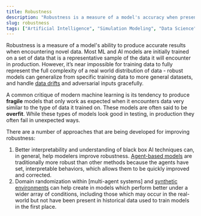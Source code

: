 ```yaml
---
title: Robustness
description: "Robustness is a measure of a model's accuracy when presented with novel data."
slug: robustness
tags: ["Artificial Intelligence", "Simulation Modeling", "Data Science", "Optimization"]
---
```


Robustness is a measure of a model's ability to produce accurate results when encountering novel data. Most ML and AI models are initially trained on a set of data that is a representative sample of the data it will encounter in production. However, it’s near impossible for training data to fully represent the full complexity of a real world distribution of data - robust models can generalize from specific training data to more general datasets, and handle [data drifts](https://hash.ai/glossary/data-drift) and adversarial inputs gracefully.

A common critique of modern machine learning is its tendency to produce **fragile** models that only work as expected when it encounters data very similar to the type of data it trained on. These models are often said to be **overfit**. While these types of models look good in testing, in production they often fail in unexpected ways.

There are a number of approaches that are being developed for improving robustness:
1. Better interpretability and understanding of black box AI techniques can, in general, help modelers improve robustness. [Agent-based models](https://hash.ai/glossary/agent-based-modeling) are traditionally more robust than other methods because the agents have set, interpretable behaviors, which allows them to be quickly improved and corrected.
2. Domain randomization within [multi-agent systems] and [synthetic environments](https://hash.ai/glossary/single-synthetic-environment) can help create in models which perform better under a wider array of conditions, including those which may occur in the real-world but not have been present in historical data used to train models in the first place.